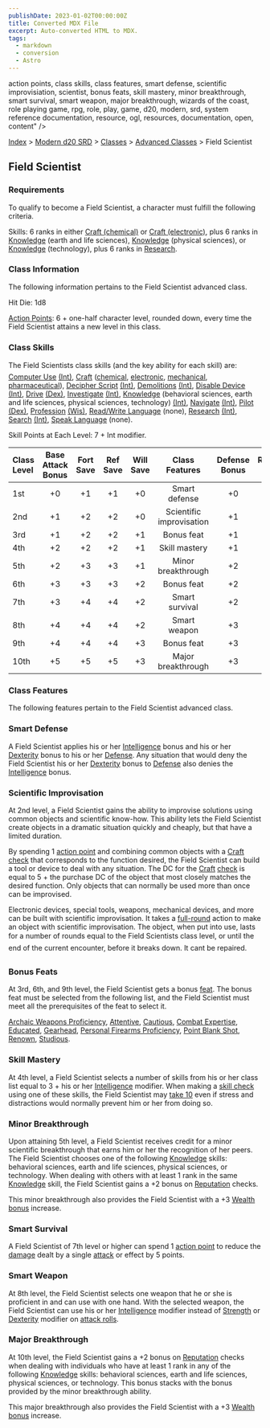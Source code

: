 ```yaml
---
publishDate: 2023-01-02T00:00:00Z
title: Converted MDX File
excerpt: Auto-converted HTML to MDX.
tags:
  - markdown
  - conversion
  - Astro
---
```


action points, class skills, class features, smart defense, scientific improvisiation, scientist, bonus feats, skill mastery, minor breakthrough, smart survival, smart weapon, major breakthrough, wizards of the coast, role playing game, rpg, role, play, game, d20, modern, srd, system reference documentation, resource, ogl, resources, documentation, open, content" />
	










[Index](-index) > [Modern d20 SRD](modern-d20-srd-index) > [Classes](modern-d20-srd-classes-index) > [Advanced Classes](modern-d20-srd-classes-advanced-index) > Field Scientist




## Field Scientist


### Requirements


To qualify to become a Field Scientist, a character must fulfill the following criteria.


Skills: 6 ranks in either [Craft
  (chemical)](modern-d20-srd-skills-craft-chemical) or [Craft
  (electronic)](modern-d20-srd-skills-craft-electronic), plus 6 ranks in [Knowledge](modern-d20-srd-skills-knowledge) (earth and life sciences), [Knowledge](modern-d20-srd-skills-knowledge) (physical sciences), or [Knowledge](modern-d20-srd-skills-knowledge) (technology), plus 6 ranks in [Research](modern-d20-srd-skills-research).


### Class Information


The following information pertains to the Field Scientist ­advanced class.


Hit Die: 1d8


[Action Points](modern-d20-srd-basics-action-points): 6 + one-half character level, rounded down, every time the Field Scientist attains a new level in this class.


### Class Skills


The Field Scientists class skills (and the key ability for each skill) are: [Computer Use](modern-d20-srd-skills-computer-use) [(Int)](modern-d20-srd-basics-ability-scores), [Craft](modern-d20-srd-skills-craft) ([chemical](modern-d20-srd-skills-craft-chemical), [electronic](modern-d20-srd-skills-craft-electronic), [mechanical](modern-d20-srd-skills-craft-mechanical), [pharmaceutical](modern-d20-srd-skills-craft-pharmaceutical)), [Decipher Script](modern-d20-srd-skills-decipher-script) [(Int)](modern-d20-srd-basics-ability-scores), [Demolitions](modern-d20-srd-skills-demolitions) [(Int)](modern-d20-srd-basics-ability-scores), [Disable Device](modern-d20-srd-skills-disable-device) [(Int)](modern-d20-srd-basics-ability-scores), [Drive](modern-d20-srd-skills-drive) [(Dex)](modern-d20-srd-basics-ability-scores), [Investigate](modern-d20-srd-skills-investigate) [(Int)](modern-d20-srd-basics-ability-scores),
  [Knowledge](modern-d20-srd-skills-knowledge) (behavioral sciences, earth and life sciences, physical sciences,
  technology) [(Int)](modern-d20-srd-basics-ability-scores), [Navigate](modern-d20-srd-skills-navigate) [(Int)](modern-d20-srd-basics-ability-scores), [Pilot](modern-d20-srd-skills-pilot) [(Dex)](modern-d20-srd-basics-ability-scores), [Profession](modern-d20-srd-skills-profession) [(Wis)](modern-d20-srd-basics-ability-scores), [Read/Write
  Language](modern-d20-srd-skills-read-write-language) (none), [Research](modern-d20-srd-skills-research) [(Int)](modern-d20-srd-basics-ability-scores), [Search](modern-d20-srd-skills-search) [(Int)](modern-d20-srd-basics-ability-scores), [Speak
  Language](modern-d20-srd-skills-speak-language) (none).


Skill Points at Each Level: 7 + Int modifier.


| Class Level | Base Attack Bonus | Fort Save | Ref Save | Will Save | Class Features | Defense Bonus | Reputation Bonus |
| :------------- | :-------------------: | :-----------: | :----------: | :-----------: | :----------------: | :---------------: | ------------------: |
| 1st | +0 | +1 | +1 | +0 | Smart defense | +0 | +0 |
| 2nd | +1 | +2 | +2 | +0 | Scientific improvisation | +1 | +0 |
| 3rd | +1 | +2 | +2 | +1 | Bonus feat | +1 | +1 |
| 4th | +2 | +2 | +2 | +1 | Skill mastery | +1 | +1 |
| 5th | +2 | +3 | +3 | +1 | Minor breakthrough | +2 | +1 |
| 6th | +3 | +3 | +3 | +2 | Bonus feat | +2 | +2 |
| 7th | +3 | +4 | +4 | +2 | Smart survival | +2 | +2 |
| 8th | +4 | +4 | +4 | +2 | Smart weapon | +3 | +2 |
| 9th | +4 | +4 | +4 | +3 | Bonus feat | +3 | +3 |
| 10th | +5 | +5 | +5 | +3 | Major breakthrough | +3 | +3 |



### Class Features


The following features pertain to the Field Scientist advanced class.


### Smart Defense


A Field Scientist applies his or her [Intelligence](modern-d20-srd-basics-ability-scores) bonus and his or her [Dexterity](modern-d20-srd-basics-ability-scores) bonus to his or her [Defense](modern-d20-srd-combat-defense). Any situation that would deny the Field Scientist his or her [Dexterity](modern-d20-srd-basics-ability-scores) bonus to [Defense](modern-d20-srd-combat-defense) also denies the [Intelligence](modern-d20-srd-basics-ability-scores) bonus.


### Scientific Improvisation


At 2nd level, a Field Scientist gains the ability to improvise solutions using common objects and scientific know-how. This ability lets the Field Scientist create objects in a dramatic situation quickly and cheaply, but that have a limited duration.


By spending 1 [action point](modern-d20-srd-basics-action-points) and combining common objects with a [Craft](modern-d20-srd-skills-craft) [check](modern-d20-srd-skills-skill-basics-php#skill-basics-index) that corresponds to the function desired, the Field Scientist can build a tool or device to deal with any situation. The DC for the [Craft](modern-d20-srd-skills-craft) [check](modern-d20-srd-skills-skill-basics-php#skill-basics-index)  is equal to 5 + the purchase DC of the object that most closely matches the desired function.
Only objects that can normally be used more than once can be improvised.


Electronic devices, special tools, weapons, mechanical devices, and more can be built with scientific improvisation. It takes a [full-round](modern-d20-srd-combat-full-round-actions) action to make an object with scientific improvisation. The object, when put into use, lasts for a number of rounds equal to the Field Scientists class level, or until the end of the current encounter, before it breaks down. It cant be repaired.


### Bonus Feats


At 3rd, 6th, and 9th level, the Field Scientist gets a bonus [feat](modern-d20-srd-feats-index). The bonus feat must be selected from the following list, and the Field Scientist must meet all the prerequisites of the feat to select it.


[Archaic Weapons
  Proficiency](modern-d20-srd-feats-archaic-weapons-proficiency), [Attentive](modern-d20-srd-feats-attentive), [Cautious](modern-d20-srd-feats-cautious), [Combat
  Expertise](modern-d20-srd-feats-combat-expertise), [Educated](modern-d20-srd-feats-educated), [Gearhead](modern-d20-srd-feats-gearhead), [Personal
  Firearms Proficiency](modern-d20-srd-feats-personal-firearms-proficiency), [Point
  Blank Shot](modern-d20-srd-feats-point-blank-shot), [Renown](modern-d20-srd-feats-renown), [Studious](modern-d20-srd-feats-studious).


### Skill Mastery


At 4th level, a Field Scientist selects a number of skills from his or her class list equal to 3 + his or her [Intelligence](modern-d20-srd-basics-ability-scores) modifier. When making a [skill check](modern-d20-srd-skills-skill-basics-php#skill-check-index) using one of these skills, the Field Scientist may [take
  10](modern-d20-srd-skills-skill-basics-php#skill-check-index) even if stress and distractions would normally prevent him or her from doing so.


### Minor Breakthrough


Upon attaining 5th level, a Field Scientist receives credit for a minor scientific breakthrough that earns him or her the recognition of her peers. The Field Scientist chooses one of the following [Knowledge](modern-d20-srd-skills-knowledge) skills: behavioral sciences, earth and life sciences, physical sciences, or technology. When dealing with others with at least 1 rank in the same [Knowledge](modern-d20-srd-skills-knowledge) skill, the Field Scientist gains a +2 bonus on [Reputation](modern-d20-srd-reputation-index) checks.


This minor breakthrough also provides the Field Scientist with a +3 [Wealth
  bonus](modern-d20-srd-wealth-wealth-bonus) increase.


### Smart Survival


A Field Scientist of 7th level or higher can spend 1 [action
  point](modern-d20-srd-basics-action-points) to reduce the [damage](modern-d20-srd-combat-damage) dealt by a single [attack](modern-d20-srd-combat-attack-roll) or effect by 5 points.


### Smart Weapon


At 8th level, the Field Scientist selects one weapon that he or she is proficient in and can use with one hand. With the selected weapon, the Field Scientist can use his or her [Intelligence](modern-d20-srd-basics-ability-scores) modifier instead of [Strength](modern-d20-srd-basics-ability-scores) or [Dexterity](modern-d20-srd-basics-ability-scores) modifier on [attack
  rolls](modern-d20-srd-combat-attack-roll).


### Major Breakthrough


At 10th level, the Field Scientist gains a +2 bonus on [Reputation](modern-d20-srd-reputation-index) checks when dealing with individuals who have at least 1 rank in any of the following [Knowledge](modern-d20-srd-skills-knowledge) skills: behavioral sciences, earth and life sciences, physical sciences, or technology. This bonus stacks with the bonus provided by the minor breakthrough ability.


This major breakthrough also provides the Field Scientist with a +3 [Wealth
  bonus](modern-d20-srd-wealth-wealth-bonus) increase.



